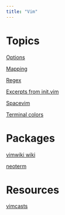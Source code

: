 ```yaml
---
title: "Vim"
---
```


# Topics

[Options](vim_options)

[Mapping](vim_mapping)

[Regex](vim_regex)

[Excerpts from init.vim](vim_edits_to_init)

[Spacevim](vim_spacevim)

[Terminal colors](vim_term_colors)

# Packages

[vimwiki wiki](https://vimwiki.github.io/vimwikiwiki/)

[neoterm](vim_neoterm)

# Resources

[vimcasts](http://vimcasts.org)
